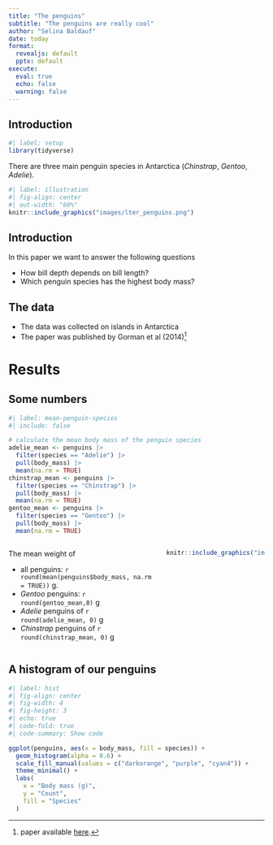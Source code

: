 ```yaml
---
title: "The penguins"
subtitle: "The penguins are really cool"
author: "Selina Baldauf"
date: today
format: 
  revealjs: default
  pptx: default
execute: 
  eval: true
  echo: false
  warning: false
---
```


## Introduction


```r
#| label: setup
library(tidyverse)
```



There are three main penguin species in Antarctica (*Chinstrap*, *Gentoo*, *Adelie*).

```r
#| label: illustration
#| fig-align: center
#| out-width: "60%"
knitr::include_graphics("images/lter_penguins.png")
```

## Introduction

In this paper we want to answer the following questions

::: {.incremental}

- How bill depth depends on bill length?
- Which penguin species has the highest body mass?

:::

## The data

- The data was collected on islands in Antarctica
- The paper was published by Gorman et al (2014)^[paper available [here](https://doi.org/10.1371/journal.pone.0090081).]

# Results

## Some numbers

```r
#| label: mean-penguin-species
#| include: false

# calculate the mean body mass of the penguin species
adelie_mean <- penguins |>
  filter(species == "Adelie") |>
  pull(body_mass) |>
  mean(na.rm = TRUE)
chinstrap_mean <- penguins |>
  filter(species == "Chinstrap") |>
  pull(body_mass) |>
  mean(na.rm = TRUE)
gentoo_mean <- penguins |>
  filter(species == "Gentoo") |>
  pull(body_mass) |>
  mean(na.rm = TRUE)
```

::: {.columns}

::: {.column width="60%"}

The mean weight of

- all penguins: `r round(mean(penguins$body_mass, na.rm = TRUE))` g.
- *Gentoo* penguins: `r round(gentoo_mean,0)` g
- *Adelie* penguins of `r round(adelie_mean, 0)` g
- *Chinstrap* penguins of `r round(chinstrap_mean, 0)` g

:::

::: {.column width="40%"}

```r
knitr::include_graphics("images/lter_penguins.png")
```

:::

:::

## A histogram of our penguins

```r
#| label: hist
#| fig-align: center
#| fig-width: 4
#| fig-height: 3
#| echo: true
#| code-fold: true
#| code-summary: Show code

ggplot(penguins, aes(x = body_mass, fill = species)) +
  geom_histogram(alpha = 0.6) +
  scale_fill_manual(values = c("darkorange", "purple", "cyan4")) +
  theme_minimal() +
  labs(
    x = "Body mass (g)",
    y = "Count",
    fill = "Species"
  )
```